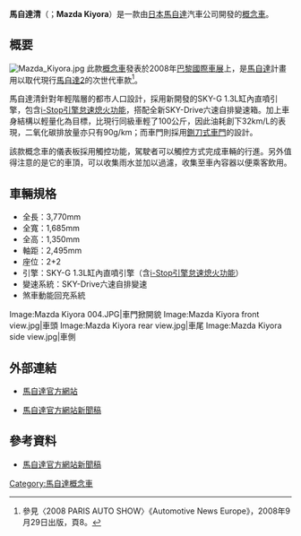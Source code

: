 '''馬自達清'''（{{lang-ja|'''マツダ・清'''〔きよら〕}}；'''Mazda Kiyora'''）是一款由[[日本|日本]][[馬自達|馬自達]]汽車公司開發的[[概念車|概念車]]。

== 概要 ==
[[File:Mazda_Kiyora.jpg|thumb]]
此款[[概念車|概念車]]發表於2008年[[巴黎車展|巴黎國際車展]]上，是[[馬自達|馬自達]]計畫用以取代現行[[馬自達2|馬自達2]]的次世代車款<ref>參見〈2008 PARIS AUTO SHOW〉《Automotive News Europe》，2008年9月29日出版，頁8。</ref>。

馬自達清針對年輕階層的都市人口設計，採用新開發的SKY-G 1.3L缸內直噴引擎，包含[[I-Stop怠速熄火系統|i-Stop引擎怠速熄火功能]]，搭配全新SKY-Drive六速自排變速箱。加上車身結構以輕量化為目標，比現行同級車輕了100公斤，因此油耗創下32km/L的表現，二氧化碳排放量亦只有90g/km；而車門則採用[[鍘刀車門|鍘刀式車門]]的設計。

該款概念車的儀表板採用觸控功能，駕駛者可以觸控方式完成車輛的行進。另外值得注意的是它的車頂，可以收集雨水並加以過濾，收集至車內容器以便乘客飲用。

== 車輛規格 ==
* 全長：3,770mm 
* 全寬：1,685mm 
* 全高：1,350mm 
* 軸距：2,495mm 
* 座位：2+2
* 引擎：SKY-G 1.3L缸內直噴引擎（含[[I-Stop怠速熄火系統|i-Stop引擎怠速熄火功能]]）
* 變速系統：SKY-Drive六速自排變速
* 煞車動能回充系統

<gallery>
Image:Mazda Kiyora 004.JPG|車門掀開貌
Image:Mazda Kiyora front view.jpg|車頭
Image:Mazda Kiyora rear view.jpg|車尾
Image:Mazda Kiyora side view.jpg|車側
</gallery>

== 外部連結 ==
*{{en}} [https://web.archive.org/web/20100129105257/http://www.mazda.com/motorshow/conceptcar/ 馬自達官方網站]
*{{ja}} [http://www.mazda.co.jp/philosophy/gihou/pdf/2010_No007.pdf 馬自達官方網站新聞稿]{{Dead link|date=2019年12月 |bot=InternetArchiveBot |fix-attempted=yes }}

== 參考資料 ==
* {{ja}} [http://www.mazda.co.jp/philosophy/gihou/pdf/2010_No007.pdf 馬自達官方網站新聞稿]{{Dead link|date=2019年12月 |bot=InternetArchiveBot |fix-attempted=yes }}
{{reflist}}

{{Mazda Concept}}

{{car-stub}}

[[Category:馬自達概念車|Category:馬自達概念車]]